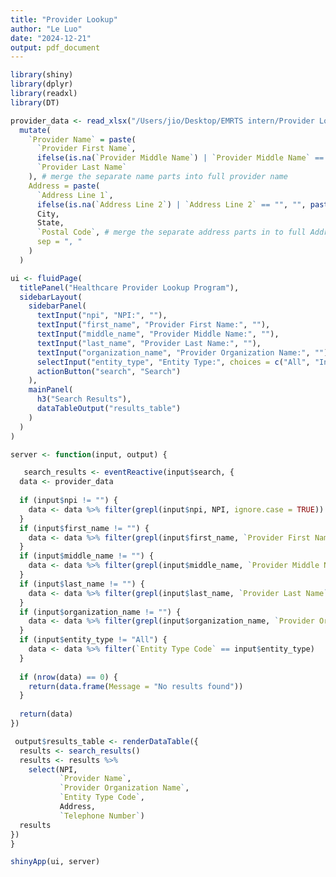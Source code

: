 ```yaml
---
title: "Provider Lookup"
author: "Le Luo"
date: "2024-12-21"
output: pdf_document
---
```


```r
library(shiny)
library(dplyr)
library(readxl)
library(DT)

provider_data <- read_xlsx("/Users/jio/Desktop/EMRTS intern/Provider Lookup Project/NPI NAME INFO.xlsx")%>%
  mutate(
    `Provider Name` = paste(
      `Provider First Name`, 
      ifelse(is.na(`Provider Middle Name`) | `Provider Middle Name` == "", "", `Provider Middle Name`), 
      `Provider Last Name`
    ), # merge the separate name parts into full provider name
    Address = paste(
      `Address Line 1`, 
      ifelse(is.na(`Address Line 2`) | `Address Line 2` == "", "", paste(`Address Line 2`, ",", sep = " ")), 
      City, 
      State, 
      `Postal Code`, # merge the separate address parts in to full Address
      sep = ", "
    )
  )
```

```r
ui <- fluidPage(
  titlePanel("Healthcare Provider Lookup Program"),
  sidebarLayout(
    sidebarPanel(
      textInput("npi", "NPI:", ""), 
      textInput("first_name", "Provider First Name:", ""),
      textInput("middle_name", "Provider Middle Name:", ""),
      textInput("last_name", "Provider Last Name:", ""), 
      textInput("organization_name", "Provider Organization Name:", ""),
      selectInput("entity_type", "Entity Type:", choices = c("All", "Individual" = "1", "Organization" = "2"), selected = "All"),
      actionButton("search", "Search") 
    ),
    mainPanel(
      h3("Search Results"),
      dataTableOutput("results_table") 
    )
  )
)
```

```r
server <- function(input, output) {

   search_results <- eventReactive(input$search, {
  data <- provider_data
  
  if (input$npi != "") {
    data <- data %>% filter(grepl(input$npi, NPI, ignore.case = TRUE))
  }
  if (input$first_name != "") {
    data <- data %>% filter(grepl(input$first_name, `Provider First Name`, ignore.case = TRUE))
  }
  if (input$middle_name != "") {
    data <- data %>% filter(grepl(input$middle_name, `Provider Middle Name`, ignore.case = TRUE))
  }
  if (input$last_name != "") {
    data <- data %>% filter(grepl(input$last_name, `Provider Last Name`, ignore.case = TRUE))
  }
  if (input$organization_name != "") {
    data <- data %>% filter(grepl(input$organization_name, `Provider Organization Name`, ignore.case = TRUE))
  }
  if (input$entity_type != "All") {
    data <- data %>% filter(`Entity Type Code` == input$entity_type)
  }
  
  if (nrow(data) == 0) {
    return(data.frame(Message = "No results found"))
  }
  
  return(data)
})

 output$results_table <- renderDataTable({
  results <- search_results()
  results <- results %>%
    select(NPI, 
           `Provider Name`, 
           `Provider Organization Name`, 
           `Entity Type Code`, 
           Address, 
           `Telephone Number`)
  results
})
}
```

```r
shinyApp(ui, server)
```
